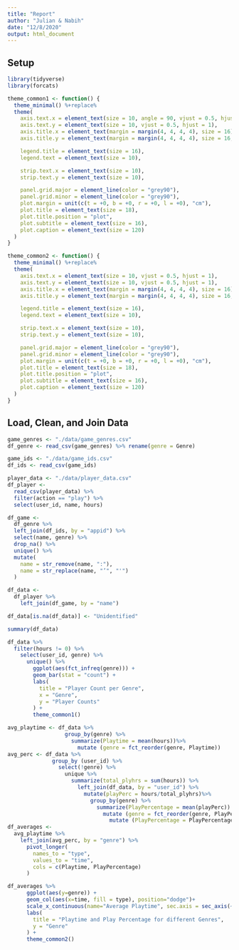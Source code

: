```yaml
---
title: "Report"
author: "Julian & Nabih"
date: "12/8/2020"
output: html_document
---
```


## Setup
```r
library(tidyverse)
library(forcats)

theme_common1 <- function() {
  theme_minimal() %+replace%
  theme(
    axis.text.x = element_text(size = 10, angle = 90, vjust = 0.5, hjust = 1),
    axis.text.y = element_text(size = 10, vjust = 0.5, hjust = 1),
    axis.title.x = element_text(margin = margin(4, 4, 4, 4), size = 16),
    axis.title.y = element_text(margin = margin(4, 4, 4, 4), size = 16, angle = 90),

    legend.title = element_text(size = 16),
    legend.text = element_text(size = 10),

    strip.text.x = element_text(size = 10),
    strip.text.y = element_text(size = 10),

    panel.grid.major = element_line(color = "grey90"),
    panel.grid.minor = element_line(color = "grey90"),
    plot.margin = unit(c(t = +0, b = +0, r = +0, l = +0), "cm"),
    plot.title = element_text(size = 18),
    plot.title.position = "plot",
    plot.subtitle = element_text(size = 16),
    plot.caption = element_text(size = 120)
  )
}

theme_common2 <- function() {
  theme_minimal() %+replace%
  theme(
    axis.text.x = element_text(size = 10, vjust = 0.5, hjust = 1),
    axis.text.y = element_text(size = 10, vjust = 0.5, hjust = 1),
    axis.title.x = element_text(margin = margin(4, 4, 4, 4), size = 16),
    axis.title.y = element_text(margin = margin(4, 4, 4, 4), size = 16, angle = 90),

    legend.title = element_text(size = 16),
    legend.text = element_text(size = 10),

    strip.text.x = element_text(size = 10),
    strip.text.y = element_text(size = 10),

    panel.grid.major = element_line(color = "grey90"),
    panel.grid.minor = element_line(color = "grey90"),
    plot.margin = unit(c(t = +0, b = +0, r = +0, l = +0), "cm"),
    plot.title = element_text(size = 18),
    plot.title.position = "plot",
    plot.subtitle = element_text(size = 16),
    plot.caption = element_text(size = 120)
  )
}
```
## Load, Clean, and Join Data
```r
game_genres <- "./data/game_genres.csv"
df_genre <- read_csv(game_genres) %>% rename(genre = Genre)

game_ids <- "./data/game_ids.csv"
df_ids <- read_csv(game_ids)

player_data <- "./data/player_data.csv"
df_player <- 
  read_csv(player_data) %>% 
  filter(action == "play") %>% 
  select(user_id, name, hours)
```

```r
df_game <-
  df_genre %>% 
  left_join(df_ids, by = "appid") %>% 
  select(name, genre) %>% 
  drop_na() %>% 
  unique() %>% 
  mutate(
    name = str_remove(name, ":"),
    name = str_replace(name, "’", "'")
  )

df_data <-
  df_player %>% 
    left_join(df_game, by = "name")

df_data[is.na(df_data)] <- "Unidentified"

summary(df_data)
```

```r
df_data %>% 
  filter(hours != 0) %>% 
    select(user_id, genre) %>% 
      unique() %>% 
        ggplot(aes(fct_infreq(genre))) +
        geom_bar(stat = "count") +
        labs(
          title = "Player Count per Genre",
          x = "Genre",
          y = "Player Counts"
        ) + 
        theme_common1()
```

```r
avg_playtime <- df_data %>% 
                  group_by(genre) %>% 
                    summarize(Playtime = mean(hours))%>% 
                      mutate (genre = fct_reorder(genre, Playtime)) 
avg_perc <- df_data %>% 
              group_by (user_id) %>% 
                select(!genre) %>% 
                  unique %>% 
                    summarize(total_plyhrs = sum(hours)) %>% 
                      left_join(df_data, by = "user_id") %>% 
                        mutate(playPerc = hours/total_plyhrs)%>% 
                          group_by(genre) %>% 
                            summarize(PlayPercentage = mean(playPerc)) %>% 
                              mutate (genre = fct_reorder(genre, PlayPercentage)) %>% 
                                mutate (PlayPercentage = PlayPercentage*264)
df_averages <-
  avg_playtime %>% 
    left_join(avg_perc, by = "genre") %>% 
      pivot_longer(
        names_to = "type",
        values_to = "time",
        cols = c(Playtime, PlayPercentage)
      )

df_averages %>% 
      ggplot(aes(y=genre)) +
      geom_col(aes(x=time, fill = type), position="dodge")+
      scale_x_continuous(name="Average Playtime", sec.axis = sec_axis(~./264, name = "Average Play Percentage"))+
      labs(
        title = "Playtime and Play Percentage for different Genres",
        y = "Genre"
      ) + 
      theme_common2()
```